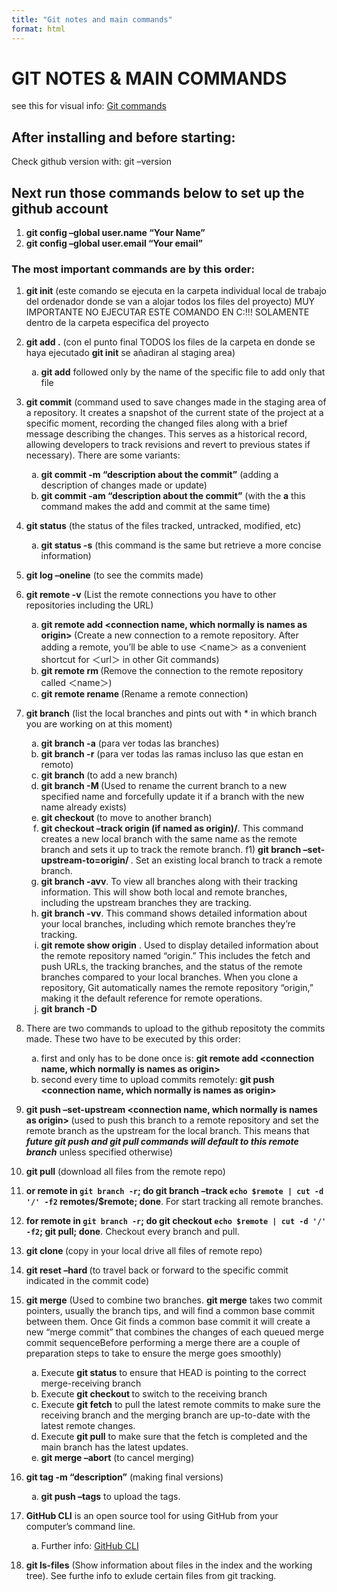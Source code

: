 ```yaml
---
title: "Git notes and main commands"
format: html
---
```

# GIT NOTES & MAIN COMMANDS
see this for visual info: [Git commands](https://ndpsoftware.com/git-cheatsheet.html#loc=remote_repo;)

## After installing and before starting:
Check github version with:
git --version

## Next run those commands below to set up the github account
1. **git config --global user.name "Your Name"**
2. **git config --global user.email "Your email"**

### The most important commands are by this order:
1. **git init** (este comando se ejecuta en la carpeta individual local de trabajo del ordenador donde se van a alojar todos los files del proyecto)
MUY IMPORTANTE NO EJECUTAR ESTE COMANDO EN C:!!! SOLAMENTE dentro de la carpeta especifica del proyecto

2. **git add .** (con el punto final TODOS los files de la carpeta en donde se haya ejecutado **git init** se añadiran al staging area)
    a) **git add** followed only by the name of the specific file to add only that file

3. **git commit** (command used to save changes made in the staging area of a repository. It creates a snapshot of the current state of the project at a specific moment, recording the changed files along with a brief message describing the changes. This serves as a historical record, allowing developers to track revisions and revert to previous states if necessary). There are some variants:
    a) **git commit -m "description about the commit"** (adding a description of changes made or update)
    b) **git commit -am "description about the commit"** (with the **a** this command makes the add and commit at the same time)

4. **git status** (the status of the files tracked, untracked, modified, etc)
    a) **git status -s** (this command is the same but retrieve a more concise information)

5. **git log --oneline** (to see the commits made)

6. **git remote -v** (List the remote connections you have to other repositories including the URL)
    a) **git remote add <connection name, which normally is names as origin> <url>** (Create a new connection to a remote repository. After adding a remote, you’ll be able to use ＜name＞ as a convenient shortcut for ＜url＞ in other Git commands)
    b) **git remote rm <name>** (Remove the connection to the remote repository called ＜name＞)
    c) **git remote rename <old-name> <new-name>** (Rename a remote connection)

7. **git branch** (list the local branches and pints out with * in which branch you are working on at this moment)
    a) **git branch -a** (para ver todas las branches)
    b) **git branch -r** (para ver todas las ramas incluso las que estan en remoto)
    c) **git branch <name of the new branch>** (to add a new branch)
    d) **git branch -M <new-branch-name>** (Used to rename the current branch to a new specified name and forcefully update it if a branch with the new name already exists)
    e) **git checkout <name of the branch you want to move on>** (to move to another branch)
    f) **git checkout --track origin (if named as origin)/<branch name>**. This command creates a new local branch with the same name as the remote branch and sets it up to track the remote branch.
        f1) **git branch --set-upstream-to=origin/<remote-branch> <local-branch>**. Set an existing local branch to track a remote branch.
    g) **git branch -avv**. To view all branches along with their tracking information. This will show both local and remote branches, including the upstream branches they are tracking.
    h) **git branch -vv**. This command shows detailed information about your local branches, including which remote branches they're tracking.
    i) **git remote show origin** . Used to display detailed information about the remote repository named "origin." This includes the fetch and push URLs, the tracking branches, and the status of the remote branches compared to your local branches. When you clone a repository, Git automatically names the remote repository "origin," making it the default reference for remote operations.
    j) **git branch -D <name of the branch to delete>**

8. There are two commands to upload to the github repositoty the commits made. These two have to be executed by this order:
    a) first and only has to be done once is: **git remote add <connection name, which normally is names as origin> <github url>** 
    b) second every time to upload commits remotely: **git push <connection name, which normally is names as origin> <branch name>**

9. **git push --set-upstream <connection name, which normally is names as origin> <branch-name>** (used to push this branch to a remote repository and set the remote branch as the upstream for the local branch. This means that ***future git push and git pull commands will default to this remote branch*** unless specified otherwise) 

10. **git pull** (download all files from the remote repo)
11. **or remote in `git branch -r`; do git branch --track `echo $remote | cut -d '/' -f2` remotes/$remote; done**. For start tracking all remote branches.
12. **for remote in `git branch -r`; do git checkout `echo $remote | cut -d '/' -f2`; git pull; done**. Checkout every branch and pull.
13. **git clone <github url>** (copy in your local drive all files of remote repo)

14. **git reset --hard <commit code>** (to travel back or forward to the specific commit indicated in the commit code)

15. **git merge** (Used to combine two branches. **git merge** takes two commit pointers, usually the branch tips, and will find a common base commit between them. Once Git finds a common base commit it will create a new "merge commit" that combines the changes of each queued merge commit sequenceBefore performing a merge there are a couple of preparation steps to take to ensure the merge goes smoothly)
    a) Execute **git status** to ensure that HEAD is pointing to the correct merge-receiving branch
    b) Execute **git checkout <name of the receiving branch>** to switch to the receiving branch
    c) Execute **git fetch** to pull the latest remote commits to make sure the receiving branch and the merging branch are up-to-date with the latest remote changes.
    d) Execute **git pull** to make sure that the fetch is completed and the main branch has the latest updates.
    e) **git merge --abort** (to cancel merging)

16. **git tag <name given by the user to define this version> -m "description"** (making final versions)
    a) **git push --tags** to upload the tags.

17. **GitHub CLI** is an open source tool for using GitHub from your computer's command line.
    a) Further info: [GitHub CLI](https://docs.github.com/en/github-cli/github-cli/about-github-cli)

18. **git ls-files** (Show information about files in the index and the working tree). See furthe info to exlude certain files from git tracking.
